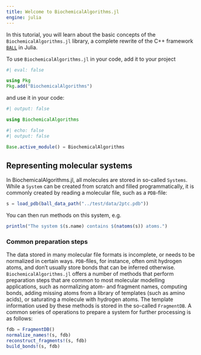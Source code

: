 ```yaml
---
title: Welcome to BiochemicalAlgorithms.jl
engine: julia
---
```


In this tutorial, you will learn about the basic concepts of the ```BiochemicalAlgorithms.jl``` library, a complete rewrite of the C++ framework [```BALL```](https://github.com/ball-project/ball) in Julia.

To use ```BiochemicalAlgorithms.jl``` in your code, add it to your project

```julia
#| eval: false

using Pkg
Pkg.add("BiochemicalAlgorithms")
```

and use it in your code:

```julia
#| output: false

using BiochemicalAlgorithms
```

```julia
#| echo: false
#| output: false

Base.active_module() = BiochemicalAlgorithms
```

## Representing molecular systems

In BiochemicalAlgorithms.jl, all molecules are stored in so-called ```Systems```. While a ```System``` can be created from scratch and filled programmatically, it is commonly created by reading a molecular file, such as a ```PDB```-file:

```julia
s = load_pdb(ball_data_path("../test/data/2ptc.pdb"))
```

You can then run methods on this system, e.g.

```julia
println("The system $(s.name) contains $(natoms(s)) atoms.")
```


### Common preparation steps

The data stored in many molecular file formats is incomplete, or needs to be normalized in certain ways. ```PDB```-files, for instance, often omit hydrogen atoms, and don't usually store bonds that can be inferred otherwise. ```BiochemicalAlgorithms.jl``` offers a number of methods that perform preparation steps that are common to most molecular modelling applications, such as normalizing atom- and fragment names, computing bonds, adding missing atoms from a library of templates (such as amino acids), or saturating a molecule with hydrogen atoms. The template information used by these methods is stored in the so-called ```FragmentDB```. A common series of operations to prepare a system for further processing is as follows:

```julia
fdb = FragmentDB()
normalize_names!(s, fdb)
reconstruct_fragments!(s, fdb)
build_bonds!(s, fdb)
```
